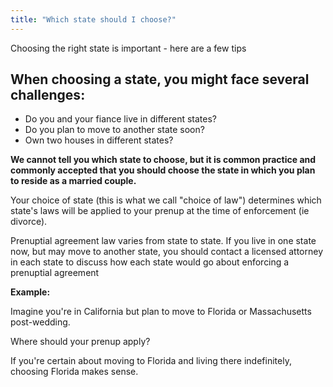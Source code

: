 ```yaml
---
title: "Which state should I choose?"
---
```


Choosing the right state is important - here are a few tips

## When choosing a state, you might face several challenges:

- Do you and your fiance live in different states?
- Do you plan to move to another state soon?
- Own two houses in different states?

**We cannot tell you which state to choose, but it is common practice and commonly accepted that you should choose the state in which you plan to reside as a married couple.**

Your choice of state (this is what we call "choice of law") determines which state's laws will be applied to your prenup at the time of enforcement (ie divorce).

Prenuptial agreement law varies from state to state. If you live in one state now, but may move to another state, you should contact a licensed attorney in each state to discuss how each state would go about enforcing a prenuptial agreement

**Example:**

Imagine you're in California but plan to move to Florida or Massachusetts post-wedding.

Where should your prenup apply?

If you're certain about moving to Florida and living there indefinitely, choosing Florida makes sense.
